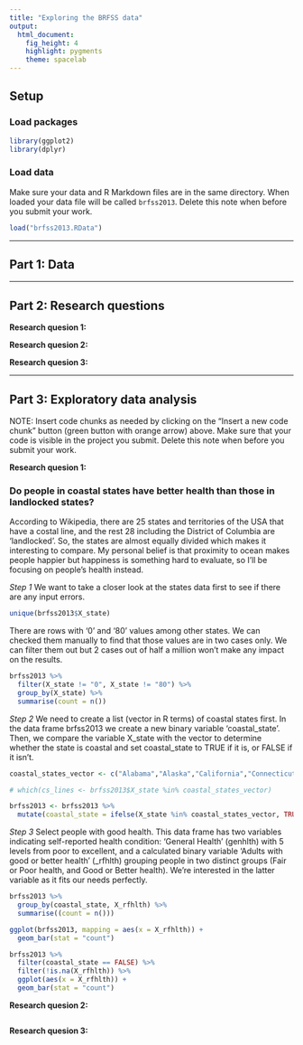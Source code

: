 ```yaml
---
title: "Exploring the BRFSS data"
output: 
  html_document: 
    fig_height: 4
    highlight: pygments
    theme: spacelab
---
```


## Setup

### Load packages

```r
library(ggplot2)
library(dplyr)
```

### Load data

Make sure your data and R Markdown files are in the same directory. When loaded
your data file will be called `brfss2013`. Delete this note when before you submit 
your work. 

```r
load("brfss2013.RData")
```



* * *

## Part 1: Data


* * *

## Part 2: Research questions

**Research quesion 1:**

**Research quesion 2:**

**Research quesion 3:**


* * *

## Part 3: Exploratory data analysis

NOTE: Insert code chunks as needed by clicking on the "Insert a new code chunk" 
button (green button with orange arrow) above. Make sure that your code is visible
in the project you submit. Delete this note when before you submit your work.

**Research quesion 1:**

### Do people in coastal states have better health than those in landlocked states?

According to Wikipedia, there are 25 states and territories of the USA that have a costal line, and the rest 28 including the District of Columbia are 'landlocked'. So, the states are almost equally divided which makes it interesting to compare. My personal belief is that proximity to ocean makes people happier but happiness is something hard to evaluate, so I'll be focusing on people's health instead. 

*Step 1* 
We want to take a closer look at the states data first to see if there are any input errors.
```r
unique(brfss2013$X_state)
```

There are rows with '0' and '80' values among other states. We can checked them manually to find that those values are in two cases only. We can filter them out but 2 cases out of half a million won't make any impact on the results.

```r
brfss2013 %>%
  filter(X_state != "0", X_state != "80") %>%
  group_by(X_state) %>%
  summarise(count = n())
```

*Step 2*
We need to create a list (vector in R terms) of coastal states first. In the data frame brfss2013 we create a new binary variable 'coastal_state'. Then, we compare the variable X_state with the vector to determine whether the state is coastal and set coastal_state to TRUE if it is, or FALSE if it isn't. 

```r
coastal_states_vector <- c("Alabama","Alaska","California","Connecticut","Delaware","Florida","Georgia","Guam","Hawaii","Louisiana","Maine","Maryland","Massachusetts","Mississippi","New Hampshire","New Jersey","New York","North Carolina","Oregon","Puerto Rico","Rhode Island","South Carolina","Texas","Virginia","Washington")

# which(cs_lines <- brfss2013$X_state %in% coastal_states_vector)

brfss2013 <- brfss2013 %>%
  mutate(coastal_state = ifelse(X_state %in% coastal_states_vector, TRUE, FALSE)) 
```

*Step 3*
Select people with good health. This data frame has two variables indicating self-reported health condition: 'General Health' (genhlth) with 5 levels from poor to excellent, and a calculated binary variable 'Adults with good or better health' (_rfhlth) grouping people in two distinct groups (Fair or Poor health, and Good or Better health). We're interested in the latter variable as it fits our needs perfectly.

```r
brfss2013 %>%
  group_by(coastal_state, X_rfhlth) %>%
  summarise((count = n()))

ggplot(brfss2013, mapping = aes(x = X_rfhlth)) +
  geom_bar(stat = "count")

brfss2013 %>%
  filter(coastal_state == FALSE) %>%
  filter(!is.na(X_rfhlth)) %>%
  ggplot(aes(x = X_rfhlth)) +
  geom_bar(stat = "count")
```



**Research quesion 2:**

```r

```



**Research quesion 3:**

```r

```


